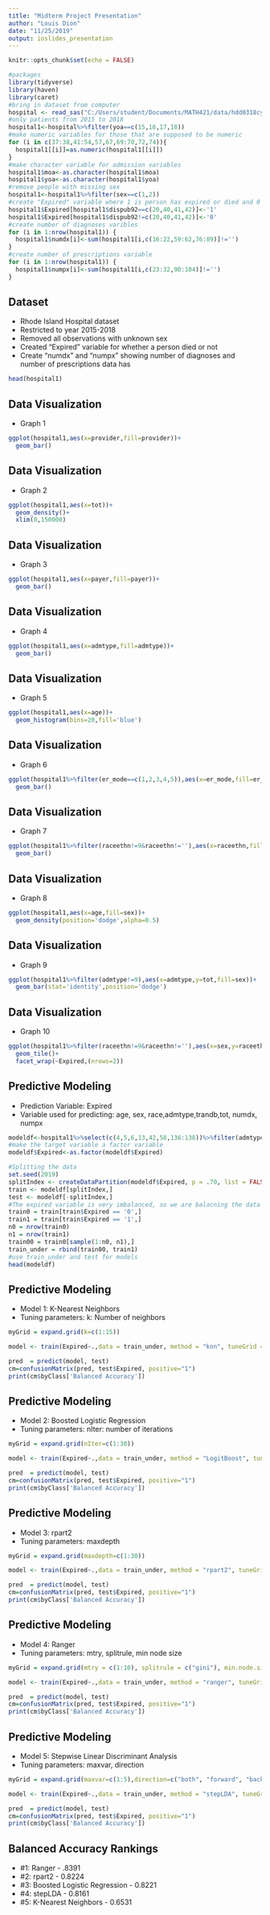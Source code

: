 ```yaml
---
title: "Midterm Project Presentation"
author: "Louis Dion"
date: "11/25/2019"
output: ioslides_presentation
---
```


```r
knitr::opts_chunk$set(echo = FALSE)
```
```r
#packages
library(tidyverse)
library(haven)
library(caret)
#bring in dataset from computer
hospital <- read_sas("C:/Users/student/Documents/MATH421/data/hdd0318cy.sas7bdat", NULL)
#only patients from 2015 to 2018
hospital1<-hospital%>%filter(yoa==c(15,16,17,18))
#make numeric variables for those that are supposed to be numeric 
for (i in c(37:38,41:54,57,67,69:70,72,74)){
  hospital1[[i]]=as.numeric(hospital1[[i]])
}
#make character variable for admission variables
hospital1$moa<-as.character(hospital1$moa)
hospital1$yoa<-as.character(hospital1$yoa)
#remove people with missing sex
hospital1<-hospital1%>%filter(sex==c(1,2))
#create "Expired" variable where 1 is person has expired or died and 0 is not.
hospital1$Expired[hospital1$dispub92==c(20,40,41,42)]<-'1'
hospital1$Expired[hospital1$dispub92!=c(20,40,41,42)]<-'0'
#create number of diagnoses varibles
for (i in 1:nrow(hospital1)) {
  hospital1$numdx[i]<-sum(hospital1[i,c(16:22,59:62,76:89)]!='')
}
#create number of prescriptions variable
for (i in 1:nrow(hospital1)) {
  hospital1$numpx[i]<-sum(hospital1[i,c(23:32,90:104)]!='')
}
```
## Dataset

- Rhode Island Hospital dataset
- Restricted to year 2015-2018
- Removed all observations with unknown sex
- Created "Expired" variable for whether a person died or not
- Create "numdx" and "numpx" showing number of diagnoses and number of prescriptions data has
```r
head(hospital1)
```


## Data Visualization

- Graph 1
```r
ggplot(hospital1,aes(x=provider,fill=provider))+
  geom_bar()
```

## Data Visualization

- Graph 2
```r
ggplot(hospital1,aes(x=tot))+
  geom_density()+
  xlim(0,150000)
```

## Data Visualization

- Graph 3
```r
ggplot(hospital1,aes(x=payer,fill=payer))+
  geom_bar()
```

## Data Visualization

- Graph 4
```r
ggplot(hospital1,aes(x=admtype,fill=admtype))+
  geom_bar()
```

## Data Visualization

- Graph 5
```r
ggplot(hospital1,aes(x=age))+
  geom_histogram(bins=20,fill='blue')
```

## Data Visualization

- Graph 6
```r
ggplot(hospital1%>%filter(er_mode==c(1,2,3,4,5)),aes(x=er_mode,fill=er_mode))+
  geom_bar()
```

## Data Visualization

- Graph 7
```r
ggplot(hospital1%>%filter(raceethn!=9&raceethn!=''),aes(x=raceethn,fill=raceethn))+
  geom_bar()
```

## Data Visualization

- Graph 8
```r
ggplot(hospital1,aes(x=age,fill=sex))+
  geom_density(position='dodge',alpha=0.5)
```

## Data Visualization

- Graph 9
```r
ggplot(hospital1%>%filter(admtype!=9),aes(x=admtype,y=tot,fill=sex))+
  geom_bar(stat='identity',position='dodge')
```

## Data Visualization

- Graph 10
```r
ggplot(hospital1%>%filter(raceethn!=9&raceethn!=''),aes(x=sex,y=raceethn,fill=age))+
  geom_tile()+
  facet_wrap(~Expired,(nrows=2))
```

## Predictive Modeling
- Prediction Variable: Expired
- Variable used for predicting: age, sex, race,admtype,trandb,tot, numdx, numpx
```r
modeldf<-hospital1%>%select(c(4,5,6,13,42,58,136:138))%>%filter(admtype!=9)
#make the target variable a factor variable
modeldf$Expired<-as.factor(modeldf$Expired)

#Splitting the data
set.seed(2019)
splitIndex <- createDataPartition(modeldf$Expired, p = .70, list = FALSE)
train <- modeldf[splitIndex,]
test <- modeldf[-splitIndex,]
#The expired variable is very imbalanced, so we are balacning the data before making the models.
train0 = train[train$Expired == '0',]
train1 = train[train$Expired == '1',]
n0 = nrow(train0)
n1 = nrow(train1)
train00 = train0[sample(1:n0, n1),]
train_under = rbind(train00, train1)
#use train_under and test for models
head(modeldf)
```
## Predictive Modeling
- Model 1: K-Nearest Neighbors
- Tuning parameters: k: Number of neighbors
```r
myGrid = expand.grid(k=c(1:15))

model <- train(Expired~.,data = train_under, method = "knn", tuneGrid = myGrid)

pred  = predict(model, test)
cm=confusionMatrix(pred, test$Expired, positive="1")
print(cm$byClass['Balanced Accuracy'])
```

## Predictive Modeling
- Model 2: Boosted Logistic Regression
- Tuning parameters: nIter: number of iterations
```r
myGrid = expand.grid(nIter=c(1:30))

model <- train(Expired~.,data = train_under, method = "LogitBoost", tuneGrid = myGrid)

pred  = predict(model, test)
cm=confusionMatrix(pred, test$Expired, positive="1")
print(cm$byClass['Balanced Accuracy'])
```

## Predictive Modeling
- Model 3: rpart2
- Tuning parameters: maxdepth
```r
myGrid = expand.grid(maxdepth=c(1:30))

model <- train(Expired~.,data = train_under, method = "rpart2", tuneGrid = myGrid)

pred  = predict(model, test)
cm=confusionMatrix(pred, test$Expired, positive="1")
print(cm$byClass['Balanced Accuracy'])

```

## Predictive Modeling
- Model 4: Ranger
- Tuning parameters: mtry, splitrule, min node size
```r
myGrid = expand.grid(mtry = c(1:10), splitrule = c("gini"), min.node.size = c(1:10))

model <- train(Expired~.,data = train_under, method = "ranger", tuneGrid = myGrid)

pred  = predict(model, test)
cm=confusionMatrix(pred, test$Expired, positive="1")
print(cm$byClass['Balanced Accuracy'])
```

## Predictive Modeling
- Model 5: Stepwise Linear Discriminant Analysis 
- Tuning parameters: maxvar, direction
```r
myGrid = expand.grid(maxvar=c(1:5),direction=c("both", "forward", "backward"))

model <- train(Expired~.,data = train_under, method = "stepLDA", tuneGrid = myGrid)

pred  = predict(model, test)
cm=confusionMatrix(pred, test$Expired, positive="1")
print(cm$byClass['Balanced Accuracy'])
```

## Balanced Accuracy Rankings
- #1: Ranger - .8391
- #2: rpart2 - 0.8224
- #3: Boosted Logistic Regression - 0.8221
- #4: stepLDA - 0.8161
- #5: K-Nearest Neighbors - 0.6531




